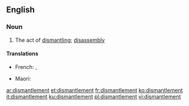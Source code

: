 ==English==

===Noun===
{{en-noun}}

# The act of [[dismantle|dismantling]]; [[disassembly]]

====Translations====
{{trans-top|}}
* French: {{t+|fr|démantèlement|m}}, {{t+|fr|démontage|m}}
{{trans-mid}}
* Maori: {{t|mi|whakahoronga}}
{{trans-bottom}}

[[ar:dismantlement]]
[[et:dismantlement]]
[[fr:dismantlement]]
[[ko:dismantlement]]
[[it:dismantlement]]
[[ku:dismantlement]]
[[pl:dismantlement]]
[[vi:dismantlement]]